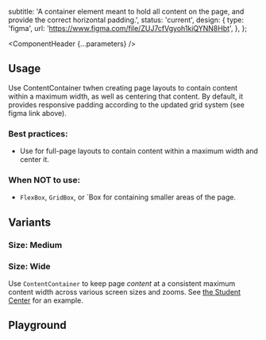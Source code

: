 


  subtitle:
    'A container element meant to hold all content on the page, and provide the correct horizontal padding.',
  status: 'current',
  design: {
    type: 'figma',
    url: 'https://www.figma.com/file/ZUJ7cfVgyoh1kiQYNN8Hbt',
  },
};

<Meta of={ContentContainerStories} />

<ComponentHeader {...parameters} />

## Usage

Use ContentContainer twhen creating page layouts to contain content
within a maximum width, as well as centering that content. By default, it provides responsive padding according to the updated grid system (see figma link above).

### Best practices:

- Use for full-page layouts to contain content within a maximum width and center it.

### When NOT to use:

- `FlexBox`, `GridBox`, or `Box for containing smaller areas of the page.

## Variants

### Size: Medium

<Canvas of={ContentContainerStories.Default} />

### Size: Wide

Use `ContentContainer` to keep page _content_ at a consistent maximum content width across various screen sizes and zooms. See [the Student Center](https://codecademy.com/student-center) for an example.

<Canvas of={ContentContainerStories.Wide} />

## Playground

<Canvas sourceState="shown">
  <Story of={ContentContainerStories.Default} />
</Canvas>

<Controls />
